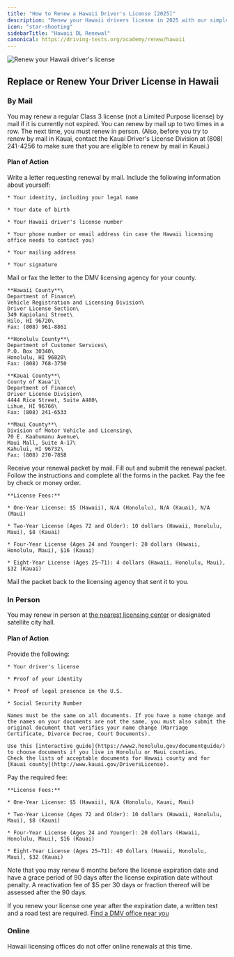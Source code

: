 ```yaml
---
title: "How to Renew a Hawaii Driver's License [2025]"
description: "Renew your Hawaii drivers license in 2025 with our simple, step-by-step guide. Find all the necessary requirements, forms, fees, and online renewal options to ensure a hassle-free experience. Stay legal and avoid fines - start your renewal process now!"
icon: "star-shooting"
sidebarTitle: "Hawaii DL Renewal"
canonical: https://driving-tests.org/academy/renew/hawaii
---
```


![Renew your Hawaii driver's license](https://driving-tests.org/wp-content/uploads/2024/07/renew-hawaii-drivers-license.jpg)

## Replace or Renew Your Driver License in Hawaii

### By Mail

You may renew a regular Class 3 license (not a Limited Purpose license) by mail if it is currently not expired. You can renew by mail up to two times in a row. The next time, you must renew in person. (Also, before you try to renew by mail in Kauai, contact the Kauai Driver's License Division at (808) 241-4256 to make sure that you are eligible to renew by mail in Kauai.)

#### Plan of Action

<Steps>
  <Step title="Step 1">
    Write a letter requesting renewal by mail. Include the following information about yourself:

    * Your identity, including your legal name

    * Your date of birth

    * Your Hawaii driver's license number

    * Your phone number or email address (in case the Hawaii licensing office needs to contact you)

    * Your mailing address

    * Your signature
  </Step>

  <Step title="Step 2">
    Mail or fax the letter to the DMV licensing agency for your county.

    **Hawaii County**\
    Department of Finance\
    Vehicle Registration and Licensing Division\
    Driver License Section\
    349 Kapiolani Street\
    Hilo, HI 96720\
    Fax: (808) 961-8861

    **Honolulu County**\
    Department of Customer Services\
    P.O. Box 30340\
    Honolulu, HI 96820\
    Fax: (808) 768-3750

    **Kauai County**\
    County of Kaua'i\
    Department of Finance\
    Driver License Division\
    4444 Rice Street, Suite A480\
    Lihue, HI 96766\
    Fax: (808) 241-6533

    **Maui County**\
    Division of Motor Vehicle and Licensing\
    70 E. Kaahumanu Avenue\
    Maui Mall, Suite A-17\
    Kahului, HI 96732\
    Fax: (808) 270-7858
  </Step>

  <Step title="Step 3">
    Receive your renewal packet by mail.
  </Step>

  <Step title="Step 4">
    Fill out and submit the renewal packet. Follow the instructions and complete all the forms in the packet.
  </Step>

  <Step title="Step 5">
    Pay the fee by check or money order.

    **License Fees:**

    * One-Year License: $5 (Hawaii), N/A (Honolulu), N/A (Kauai), N/A (Maui)

    * Two-Year License (Ages 72 and Older): 10 dollars (Hawaii, Honolulu, Maui), $8 (Kauai)

    * Four-Year License (Ages 24 and Younger): 20 dollars (Hawaii, Honolulu, Maui), $16 (Kauai)

    * Eight-Year License (Ages 25–71): 4 dollars (Hawaii, Honolulu, Maui), $32 (Kauai)
  </Step>

  <Step title="Step 6">
    Mail the packet back to the licensing agency that sent it to you.
  </Step>
</Steps>

### In Person

You may renew in person at [the nearest licensing center](https://driving-tests.org/dmv-near-me/hawaii-dmv-office-locations/) or designated satellite city hall.

#### Plan of Action

<Steps>
  <Step title="Step 1">
    Provide the following:

    * Your driver's license

    * Proof of your identity

    * Proof of legal presence in the U.S.

    * Social Security Number

    Names must be the same on all documents. If you have a name change and the names on your documents are not the same, you must also submit the original document that verifies your name change (Marriage Certificate, Divorce Decree, Court Documents).

    Use this [interactive guide](https://www2.honolulu.gov/documentguide/) to choose documents if you live in Honolulu or Maui counties.
    Check the lists of acceptable documents for Hawaii county and for [Kauai county](http://www.kauai.gov/DriversLicense).
  </Step>

  <Step title="Step 2">
    Pay the required fee:

    **License Fees:**

    * One-Year License: $5 (Hawaii), N/A (Honolulu, Kauai, Maui)

    * Two-Year License (Ages 72 and Older): 10 dollars (Hawaii, Honolulu, Maui), $8 (Kauai)

    * Four-Year License (Ages 24 and Younger): 20 dollars (Hawaii, Honolulu, Maui), $16 (Kauai)

    * Eight-Year License (Ages 25–71): 40 dollars (Hawaii, Honolulu, Maui), $32 (Kauai)
  </Step>
</Steps>

Note that you may renew 6 months before the license expiration date and have a grace period of 90 days after the license expiration date without penalty. A reactivation fee of $5 per 30 days or fraction thereof will be assessed after the 90 days.

If you renew your license one year after the expiration date, a written test and a road test are required.
[Find a DMV office near you](https://driving-tests.org/dmv-near-me/)

### Online

Hawaii licensing offices do not offer online renewals at this time.

<Snippet file="renewal-state-block.mdx" />